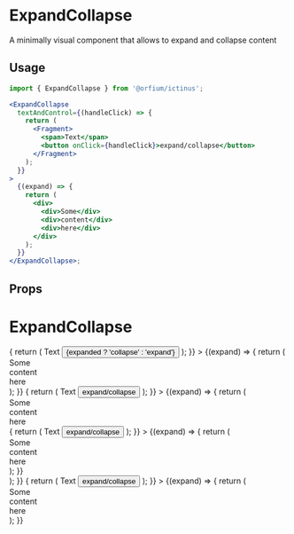 
<Meta title="Original Components/ExpandCollapse" component={ExpandCollapse} />

# ExpandCollapse

A minimally visual component that allows to expand and collapse content

## Usage

```jsx
import { ExpandCollapse } from '@orfium/ictinus';

<ExpandCollapse
  textAndControl={(handleClick) => {
    return (
      <Fragment>
        <span>Text</span>
        <button onClick={handleClick}>expand/collapse</button>
      </Fragment>
    );
  }}
>
  {(expand) => {
    return (
      <div>
        <div>Some</div>
        <div>content</div>
        <div>here</div>
      </div>
    );
  }}
</ExpandCollapse>;
```

## Props

<Props of={ExpandCollapse} />

# ExpandCollapse

<Preview>
  <Story name="ExpandCollapse">
    <div>
      <ExpandCollapse
        textAndControl={(handleClick, expanded) => {
          return (
            <Fragment>
              <span>Text</span>
              <button onClick={handleClick}> {expanded ? 'collapse' : 'expand'}</button>
            </Fragment>
          );
        }}
      >
        {(expand) => {
          return (
            <div>
              <div>Some</div>
              <div>content</div>
              <div>here</div>
            </div>
          );
        }}
      </ExpandCollapse>
      <ExpandCollapse
        textAndControl={(handleClick) => {
          return (
            <Fragment>
              <span>Text</span>
              <button onClick={handleClick}>expand/collapse</button>
            </Fragment>
          );
        }}
      >
        {(expand) => {
          return (
            <div>
              <div>Some</div>
              <div>content</div>
              <div>here</div>
              <ExpandCollapse
                textAndControl={(handleClick) => {
                  return (
                    <Fragment>
                      <span>Text</span>
                      <button onClick={handleClick}>expand/collapse</button>
                    </Fragment>
                  );
                }}
              >
                {(expand) => {
                  return (
                    <div>
                      <div>Some</div>
                      <div>content</div>
                      <div>here</div>
                    </div>
                  );
                }}
              </ExpandCollapse>
            </div>
          );
        }}
      </ExpandCollapse>
      <ExpandCollapse
        textAndControl={(handleClick) => {
          return (
            <Fragment>
              <span>Text</span>
              <button onClick={handleClick}>expand/collapse</button>
            </Fragment>
          );
        }}
      >
        {(expand) => {
          return (
            <div>
              <div>Some</div>
              <div>content</div>
              <div>here</div>
            </div>
          );
        }}
      </ExpandCollapse>
    </div>
  </Story>
</Preview>
